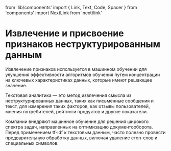 from 'lib/components' import { Link, Text, Code, Spacer } 
from 'components' import NextLink 
from 'next/link'


# Извлечение и присвоение признаков неструктурированным данным

Извлечение признаков используется в машинном обучении для улучшения эффективности алгоритмов обучения путем концентрации на ключевых характеристиках данных, которые имеют решающее значение.

Текстовая аналитика — это метод извлечения смысла из неструктурированных данных, таких как письменные сообщения и текст, для измерения таких факторов, как отзывы пользователей, мнения потребителей, рейтинги продуктов и другие показатели.

Компании внедряют машинное обучение для решения широкого спектра задач, направленных на оптимизацию документооборота. Перед применением tf-idf к текстовым данным, часто полезно провести предварительную обработку данных, включая удаление стоп-слов и специальных символов.
